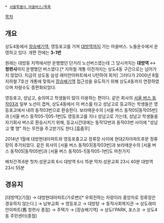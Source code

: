  * [[서울특별시 마을버스/목록]]

[[목차]]
== 개요 ==
상도4동에서 [[장승배기역]], 영등포고를 거쳐 [[대방역]]까지 가는 마을버스. 노들운수에서 운영하고 있다. 개편 전에는 '''3-1번''' 

원래는 대방동 지역에서만 운행했던 단거리 노선버스였는데 그 당시까지는 '''대방역''' ↔ '''청련사'''까지 운행했던 버스였다.[* 지하철 개통 이전까지는 상도4동 구간으로는 넘어가지 않았다. 지금의 상도동 삼성 래미안아파트에서 U턴하여 회차] 그러다가 2000년 8월 지하철 7호선 개통에 맞춰서 [[장승배기역]] 접근성을 유도하기 위해 상도4동까지 연장하였으며 차량수도 증편화되었다.

영등포고, 성남고, 숭의여고 학생들이 많이 이용하는 편이다. 같은 회사의 [[서울 버스 동작03]]과 일부 노선이 겹쳐, 상도4동에서 이 버스를 타고 성남고로 등교하는 학생들은 영등포고에서 내려 동작03번으로 환승한다. 보라매운수의 [서울 버스 동작05|동작05번]과 [서울 버스 동작05-1|05-1번]도 영등포고를 지나 성남고로 가는데, 성남고 학생들을 자기회사 버스로 환승시키기 위해, 등교시간대에는 동작12번과 동작03번 사이에 "성남고 몇 명" 하는 무전을 주고받기도 한다.[흠좀무]

2014년 1월에 대방현대아파트와 영등포중고교 정류장 사이에 현대2차아파트후문 정류장이 추가되었다. 같은 회사의 [서울 버스 동작03|동작03번]과 보라매운수의 [서울 버스 동작05|동작05번]과 [서울 버스 동작05-1|동작05-1번]도 마찬가지

배차간격:6분 첫차:성문교회 6시 대방역 6시 15분 막차:성문교회 23시 40분 대방역 23시 55분
== 경유지 == 
[대방역](기점) → 대방현대아파트(가로변)[* 우회전하는 차량이라 중앙차로 정류장은 경유하지 않는다.] → 남부교회 → 영등포고 → 대방탕 → 동작사회복지관 → 상도래미안아파트(舊 청련사 종점) → 주택가 → [장승배기역] → 상도I'PARK, 포스코 → 상도4동 주민센터(종점)
